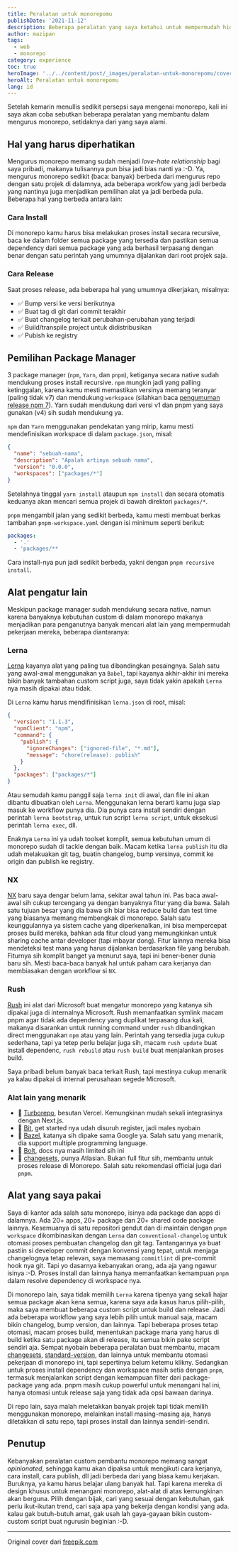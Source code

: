 ```yaml
---
title: Peralatan untuk monorepomu
publishDate: '2021-11-12'
description: Beberapa peralatan yang saya ketahui untuk mempermudah hidupmu kalau sehari-hari harus mengurusi makhluk bernama monorepo
author: mazipan
tags:
  - web
  - monorepo
category: experience
toc: true
heroImage: '../../content/post/_images/peralatan-untuk-monorepomu/cover.png'
heroAlt: Peralatan untuk monorepomu
lang: id
---
```


Setelah kemarin menullis sedikit persepsi saya mengenai monorepo, kali ini saya akan coba sebutkan beberapa peralatan yang membantu dalam mengurus monorepo, setidaknya dari yang saya alami.

## Hal yang harus diperhatikan

Mengurus monorepo memang sudah menjadi _love-hate relationship_ bagi saya pribadi, makanya tulisannya pun bisa jadi bias nanti ya :-D. Ya, mengurus monorepo sedikit (baca: banyak) berbeda dari mengurus repo dengan satu projek di dalamnya, ada beberapa workfow yang jadi berbeda yang nantinya juga menjadikan pemilihan alat ya jadi berbeda pula. Beberapa hal yang berbeda antara lain:

### Cara Install

Di monorepo kamu harus bisa melakukan proses install secara recursive, baca ke dalam folder semua package yang tersedia dan pastikan semua dependency dari semua package yang ada berhasil terpasang dengan benar dengan satu perintah yang umumnya dijalankan dari root projek saja.

### Cara Release

Saat proses release, ada beberapa hal yang umumnya dikerjakan, misalnya:

- ✅ Bump versi ke versi berikutnya
- ✅ Buat tag di git dari commit terakhir
- ✅ Buat changelog terkait perubahan-perubahan yang terjadi
- ✅ Build/transpile project untuk didistribusikan
- ✅ Pubish ke registry

## Pemilihan Package Manager

3 package manager (`npm`, `Yarn`, dan `pnpm`), ketiganya secara native sudah mendukung proses install recursive. `npm` mungkin jadi yang palling ketinggalan, karena kamu mesti memastikan versinya memang teranyar (paling tidak v7) dan mendukung `workspace` (silahkan baca [pengumuman release npm 7](https://github.blog/2020-10-13-presenting-v7-0-0-of-the-npm-cli/)). Yarn sudah mendukung dari versi v1 dan pnpm yang saya gunakan (v4) sih sudah mendukung ya.

`npm` dan `Yarn` menggunakan pendekatan yang mirip, kamu mesti mendefinisikan workspace di dalam `package.json`, misal:

```json title=package.json
{
  "name": "sebuah-nama",
  "description": "Apalah artinya sebuah nama",
  "version": "0.0.0",
  "workspaces": ["packages/*"]
}
```

Setelahnya tinggal `yarn install` ataupun `npm install` dan secara otomatis keduanya akan mencari semua projek di bawah direktori `packages/*`.

`pnpm` mengambil jalan yang sedikit berbeda, kamu mesti membuat berkas tambahan `pnpm-workspace.yaml` dengan isi minimum seperti berikut:

```yaml title=pnpm-workspace.yaml
packages:
  - '.'
  - 'packages/**
```

Cara install-nya pun jadi sedikit berbeda, yakni dengan `pnpm recursive install`.

## Alat pengatur lain

Meskipun package manager sudah mendukung secara native, namun karena banyaknya kebutuhan custom di dalam monorepo makanya menjadikan para penganutnya banyak mencari alat lain yang mempermudah pekerjaan mereka, beberapa diantaranya:

### Lerna

[Lerna](https://lerna.js.org/) kayanya alat yang paling tua dibandingkan pesaingnya. Salah satu yang awal-awal menggunakan ya `Babel`, tapi kayanya akhir-akhir ini mereka bikin banyak tambahan custom script juga, saya tidak yakin apakah `Lerna` nya masih dipakai atau tidak.

Di `Lerna` kamu harus mendifinisikan `lerna.json` di root, misal:

```json title=lerna.json
{
  "version": "1.1.3",
  "npmClient": "npm",
  "command": {
    "publish": {
      "ignoreChanges": ["ignored-file", "*.md"],
      "message": "chore(release): publish"
    }
  },
  "packages": ["packages/*"]
}
```

Atau semudah kamu panggil saja `lerna init` di awal, dan file ini akan dibantu dibuatkan oleh `Lerna`. Menggunakan lerna berarti kamu juga siap masuk ke workflow punya dia. Dia punya cara install sendiri dengan perintah `lerna bootstrap`, untuk run script `lerna script`, untuk eksekusi perintah `lerna exec`, dll.

Enaknya `Lerna` ini ya udah toolset komplit, semua kebutuhan umum di monorepo sudah di tackle dengan baik. Macam ketika `lerna publish` itu dia udah melakuakan git tag, buatin changelog, bump versinya, commit ke origin dan publish ke registry.

### NX

[NX](https://nx.dev/) baru saya dengar belum lama, sekitar awal tahun ini. Pas baca awal-awal sih cukup tercengang ya dengan banyaknya fitur yang dia bawa. Salah satu tujuan besar yang dia bawa sih biar bisa reduce build dan test time yang biasanya memang membengkak di monorepo. Salah satu keunggulannya ya sistem cache yang diperkenalkan, ini bisa mempercepat proses build mereka, bahkan ada fitur cloud yang memungkinkan untuk sharing cache antar developer (tapi mbayar dong). Fitur lainnya mereka bisa mendeteksi test mana yang harus dijalankan berdasarkan file yang berubah. Fiturnya sih komplit banget ya menurut saya, tapi ini bener-bener dunia baru sih. Mesti baca-baca banyak hal untuk paham cara kerjanya dan membiasakan dengan workflow si `NX`.

### Rush

[Rush](https://rushjs.io/) ini alat dari Microsoft buat mengatur monorepo yang katanya sih dipakai juga di internalnya Microsoft. Rush memanfaatkan symlink macam pnpm agar tidak ada dependency yang duplikat terpasang dua kali, makanya disarankan untuk running command under `rush` dibandingkan direct menggunakan `npm` atau yang lain. Perintah yang tersedia juga cukup sederhana, tapi ya tetep perlu belajar juga sih, macam `rush update` buat install dependenc, `rush rebuild` atau `rush build` buat menjalankan proses build.

Saya pribadi belum banyak baca terkait Rush, tapi mestinya cukup menarik ya kalau dipakai di internal perusahaan segede Microsoft.

### Alat lain yang menarik

- 🚀 [Turborepo](https://turborepo.org/), besutan Vercel. Kemungkinan mudah sekali integrasinya dengan Next.js.
- 🚀 [Bit](https://bit.dev/), get started nya udah disuruh register, jadi males nyobain
- 🚀 [Bazel](https://bazel.build/), katanya sih dipake sama Google ya. Salah satu yang menarik, dia support multiple programming language.
- 🚀 [Bolt](https://github.com/boltpkg/bolt), docs nya masih limited sih ini
- 🚀 [changesets](https://github.com/atlassian/changesets), punya Atlasian. Bukan full fitur sih, membantu untuk proses release di Monorepo. Salah satu rekomendasi official juga dari `pnpm`.

## Alat yang saya pakai

Saya di kantor ada salah satu monorepo, isinya ada package dan apps di dalamnya. Ada 20+ apps, 20+ package dan 20+ shared code package lainnya. Kesemuanya di satu repositori gendut dan di maintain dengan `pnpm workspace` dikombinasikan dengan `Lerna` dan `conventional-changelog` untuk otomasi proses pembuatan changelog dan git tag. Tantangannya ya buat pastiin si developer commit dengan konvensi yang tepat, untuk menjaga changelognya tetap relevan, saya memasang `commitlint` di pre-commit hook nya git. Tapi yo dasarnya kebanyakan orang, ada aja yang ngawur isinya :-D. Proses install dan lainnya hanya memanfaatkan kemampuan `pnpm` dalam resolve dependency di workspace nya.

Di monorepo lain, saya tidak memilih `Lerna` karena tipenya yang sekali hajar semua package akan kena semua, karena saya ada kasus harus pilih-pilih, maka saya membuat beberapa custom script untuk build dan release. Jadi ada beberapa workflow yang saya lebih pilih untuk manual saja, macam bikin changelog, bump version, dan lainnya. Tapi beberapa proses tetap otomasi, macam proses build, menentukan package mana yang harus di build ketika satu package akan di release, itu semua bikin pake script sendiri aja. Sempat nyobain beberapa peralatan buat membantu, macam [changesets](https://github.com/atlassian/changesets), [standard-version](https://github.com/conventional-changelog/standard-version), dan lainnya untuk membantu otomasi pekerjaan di monorepo ini, tapi sepertinya belum ketemu klikny. Sedangkan untuk proses install dependency dan workspace masih setia dengan `pnpm`, termasuk menjalankan script dengan kemampuan filter dari package-package yang ada. pnpm masih cukup powerful untuk menangani hal ini, hanya otomasi untuk release saja yang tidak ada opsi bawaan darinya.

Di repo lain, saya malah meletakkan banyak projek tapi tidak memilih menggunakan monorepo, melainkan install masing-masing aja, hanya diletakkan di satu repo, tapi proses install dan lainnya sendiri-sendiri.

## Penutup

Kebanyakan peralatan custom pembantu monorepo memang sangat _opinionated_, sehingga kamu akan dipaksa untuk mengikuti cara kerjanya, cara install, cara publish, dll jadi berbeda dari yang biasa kamu kerjakan. Buruknya, ya kamu harus belajar ulang banyak hal. Tapi karena mereka di design khusus untuk menangani monorepo, alat-alat di atas kemungkinan akan berguna. Pilih dengan bijak, cari yang sesuai dengan kebutuhan, gak perlu ikut-ikutan trend, cari saja apa yang bekerja dengan kondisi yang ada. kalau gak butuh-butuh amat, gak usah lah gaya-gayaan bikin custom-custom script buat ngurusin beginian :-D.

---

Original cover dari [freepik.com](https://www.freepik.com/free-photo/studio-shot-positive-friendly-young-constructor-carrying-drill-belt-with-all-instruments-doing-renovation-client_11528258.htm)
